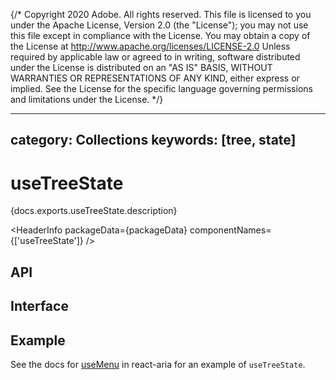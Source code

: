 {/* Copyright 2020 Adobe. All rights reserved.
This file is licensed to you under the Apache License, Version 2.0 (the "License");
you may not use this file except in compliance with the License. You may obtain a copy
of the License at http://www.apache.org/licenses/LICENSE-2.0
Unless required by applicable law or agreed to in writing, software distributed under
the License is distributed on an "AS IS" BASIS, WITHOUT WARRANTIES OR REPRESENTATIONS
OF ANY KIND, either express or implied. See the License for the specific language
governing permissions and limitations under the License. */}



---
category: Collections
keywords: [tree, state]
---

# useTreeState

<PageDescription>{docs.exports.useTreeState.description}</PageDescription>

<HeaderInfo
  packageData={packageData}
  componentNames={['useTreeState']} />

## API

<FunctionAPI function={docs.exports.useTreeState} links={docs.links} />

## Interface

<ClassAPI links={docs.links} class={docs.links[docs.exports.useTreeState.return.base.id]} />

## Example

See the docs for [useMenu](/react-aria/useMenu.html) in react-aria for an example of `useTreeState`.
